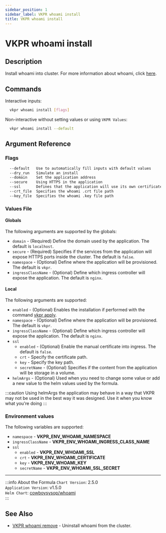 ```yaml
---
sidebar_position: 1
sidebar_label: VKPR whoami install
title: VKPR whoami install
---
```


# VKPR whoami install

## Description

Install whoami into cluster. For more information about whoami, click [here](https://github.com/traefik/whoami).

## Commands

Interactive inputs:

```bash
  vkpr whoami install [flags]
```

Non-interactive without setting values or using `VKPR Values`:

```bash
  vkpr whoami install --default
```

## Argument Reference

### Flags

```sh
  --default   Use to automatically fill inputs with default values
  --dry_run   Simulate an install
  --domain    Set the application address
  --secure    Using HTTPS in the application
  --ssl       Defines that the application will use its own certificate
  --crt_file  Specifies the whoami .crt file path
  --key_file  Specifies the whoami .key file path
```

### Values File

#### Globals

The following arguments are supported by the globals:

- `domain` - (Required) Define the domain used by the application. The default is `localhost`.
- `secure` - (Required) Specifies if the services from the application will expose HTTPS ports inside the cluster. The default is `false`.
- `namespace` - (Optional) Define where the application will be provisioned. The default is `vkpr`.
- `ingressClassName` - (Optional) Define which ingress controller will expose the application. The default is `nginx`.

#### Local

The following arguments are supported:

- `enabled` - (Optional) Enables the installation if performed with the command [vkpr apply](/docs/commands/apply).
- `namespace` - (Optional) Define where the application will be provisioned. The default is `vkpr`.
- `ingressClassName` - (Optional) Define which ingress controller will expose the application. The default is `nginx`.
- `ssl`
  - `enabled` - (Optional) Enable the manual certificate into ingress. The default is `false`.
  - `crt` - Specify the certificate path.
  - `key` - Specify the key path.
  - `secretName` - (Optional) Specifies if the content from the application will be storage in a volume.
- `helmArgs` - (Optional) Used when you need to change some value or add a new value to the helm values used by the formula.

:::caution
Using helmArgs the application may behave in a way that VKPR may not be used in the best way it was designed.
Use it when you know what you're doing
:::

### Environment values

The following variables are supported:

- `namespace` - **VKPR_ENV_WHOAMI_NAMESPACE**
- `ingressClassName` - **VKPR_ENV_WHOAMI_INGRESS_CLASS_NAME**
- `ssl`
  - `enabled` - **VKPR_ENV_WHOAMI_SSL**
  - `crt` - **VKPR_ENV_WHOAMI_CERTIFICATE**
  - `key` - **VKPR_ENV_WHOAMI_KEY**
  - `secretName` - **VKPR_ENV_WHOAMI_SSL_SECRET**

---

:::info About the Formula
`Chart Version`: 2.5.0 <br/>
`Application Version`: v1.5.0 <br/>
`Helm Chart`: [cowboysysop/whoami](https://artifacthub.io/packages/helm/cowboysysop/whoami) <br/>
:::

## See Also

- [VKPR whoami remove](/docs/commands/whoami/remove) - Uninstall whoami from the cluster.
